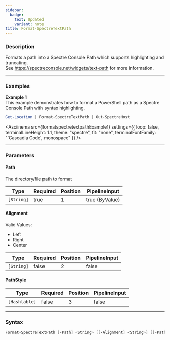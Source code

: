 ```yaml
---
sidebar:
  badge:
    text: Updated
    variant: note
title: Format-SpectreTextPath
---
```









### Description

Formats a path into a Spectre Console Path which supports highlighting and truncating.  
See https://spectreconsole.net/widgets/text-path for more information.



---


### Examples


**Example 1**  
This example demonstrates how to format a PowerShell path as a Spectre Console Path with syntax highlighting.



```powershell
Get-Location | Format-SpectreTextPath | Out-SpectreHost
```
<Asciinema
    src={formatspectretextpathExample1}
    settings={{
        loop: false,
        terminalLineHeight: 1.1,
        theme: "spectre",
        fit: "none",
        terminalFontFamily: "'Cascadia Code', monospace"
    }}
/>


---


### Parameters
#### **Path**

The directory/file path to format






|Type      |Required|Position|PipelineInput |
|----------|--------|--------|--------------|
|`[String]`|true    |1       |true (ByValue)|



#### **Alignment**

Valid Values:

* Left
* Right
* Center






|Type      |Required|Position|PipelineInput|
|----------|--------|--------|-------------|
|`[String]`|false   |2       |false        |



#### **PathStyle**




|Type         |Required|Position|PipelineInput|
|-------------|--------|--------|-------------|
|`[Hashtable]`|false   |3       |false        |





---


### Syntax
```powershell
Format-SpectreTextPath [-Path] <String> [[-Alignment] <String>] [[-PathStyle] <Hashtable>] [<CommonParameters>]
```
